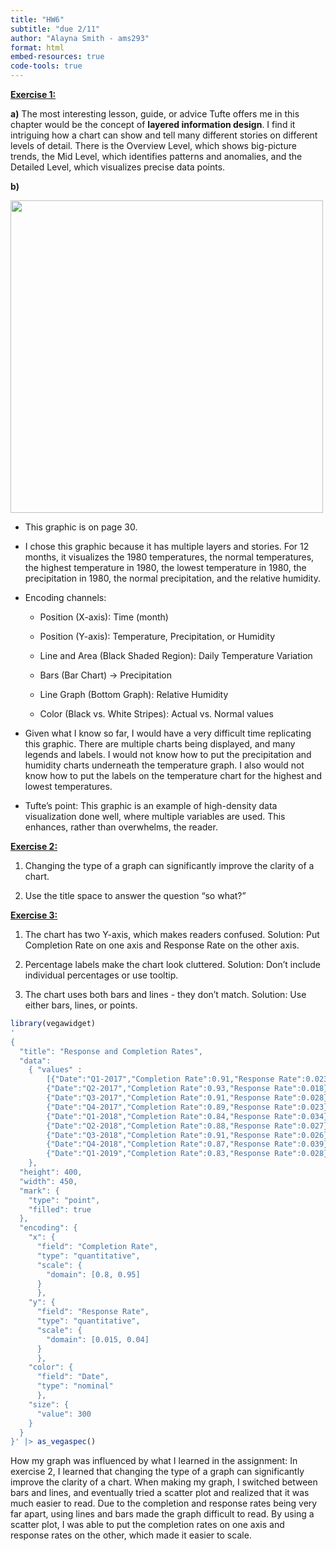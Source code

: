 ```yaml
---
title: "HW6"
subtitle: "due 2/11"
author: "Alayna Smith - ams293"
format: html
embed-resources: true
code-tools: true
---
```


[**Exercise 1:**]{.underline}

**a)** The most interesting lesson, guide, or advice Tufte offers me in this chapter would be the concept of **layered information design**. I find it intriguing how a chart can show and tell many different stories on different levels of detail. There is the Overview Level, which shows big-picture trends, the Mid Level, which identifies patterns and anomalies, and the Detailed Level, which visualizes precise data points.

**b)**

![](NYCweather.png){width="500"}

-   This graphic is on page 30.

-   I chose this graphic because it has multiple layers and stories. For 12 months, it visualizes the 1980 temperatures, the normal temperatures, the highest temperature in 1980, the lowest temperature in 1980, the precipitation in 1980, the normal precipitation, and the relative humidity.

-   Encoding channels:

    -   Position (X-axis): Time (month)

    -   Position (Y-axis): Temperature, Precipitation, or Humidity

    -   Line and Area (Black Shaded Region): Daily Temperature Variation

    -   Bars (Bar Chart) → Precipitation

    -   Line Graph (Bottom Graph): Relative Humidity

    -   Color (Black vs. White Stripes): Actual vs. Normal values

-   Given what I know so far, I would have a very difficult time replicating this graphic. There are multiple charts being displayed, and many legends and labels. I would not know how to put the precipitation and humidity charts underneath the temperature graph. I also would not know how to put the labels on the temperature chart for the highest and lowest temperatures.

-   Tufte's point: This graphic is an example of high-density data visualization done well, where multiple variables are used. This enhances, rather than overwhelms, the reader.

[**Exercise 2:**]{.underline}

1.  Changing the type of a graph can significantly improve the clarity of a chart.

2.  Use the title space to answer the question "so what?"

[**Exercise 3:**]{.underline}

1.  The chart has two Y-axis, which makes readers confused. Solution: Put Completion Rate on one axis and Response Rate on the other axis.

2.  Percentage labels make the chart look cluttered. Solution: Don't include individual percentages or use tooltip.

3.  The chart uses both bars and lines - they don't match. Solution: Use either bars, lines, or points.

```r
library(vegawidget)
'
{
  "title": "Response and Completion Rates",
  "data":
    { "values" :
        [{"Date":"Q1-2017","Completion Rate":0.91,"Response Rate":0.023},
        {"Date":"Q2-2017","Completion Rate":0.93,"Response Rate":0.018},
        {"Date":"Q3-2017","Completion Rate":0.91,"Response Rate":0.028},
        {"Date":"Q4-2017","Completion Rate":0.89,"Response Rate":0.023},
        {"Date":"Q1-2018","Completion Rate":0.84,"Response Rate":0.034},
        {"Date":"Q2-2018","Completion Rate":0.88,"Response Rate":0.027},
        {"Date":"Q3-2018","Completion Rate":0.91,"Response Rate":0.026},
        {"Date":"Q4-2018","Completion Rate":0.87,"Response Rate":0.039},
        {"Date":"Q1-2019","Completion Rate":0.83,"Response Rate":0.028}] 
    },
  "height": 400,
  "width": 450,
  "mark": {
    "type": "point",
    "filled": true
  },
  "encoding": {
    "x": {
      "field": "Completion Rate", 
      "type": "quantitative",
      "scale": {
        "domain": [0.8, 0.95]
      }
      },
    "y": {
      "field": "Response Rate", 
      "type": "quantitative",
      "scale": {
        "domain": [0.015, 0.04]
      }
      },
    "color": {
      "field": "Date", 
      "type": "nominal"
      },
    "size": {
      "value": 300
    }
  }
}' |> as_vegaspec()
```

How my graph was influenced by what I learned in the assignment: In exercise 2, I learned that changing the type of a graph can significantly improve the clarity of a chart. When making my graph, I switched between bars and lines, and eventually tried a scatter plot and realized that it was much easier to read. Due to the completion and response rates being very far apart, using lines and bars made the graph difficult to read. By using a scatter plot, I was able to put the completion rates on one axis and response rates on the other, which made it easier to scale.
